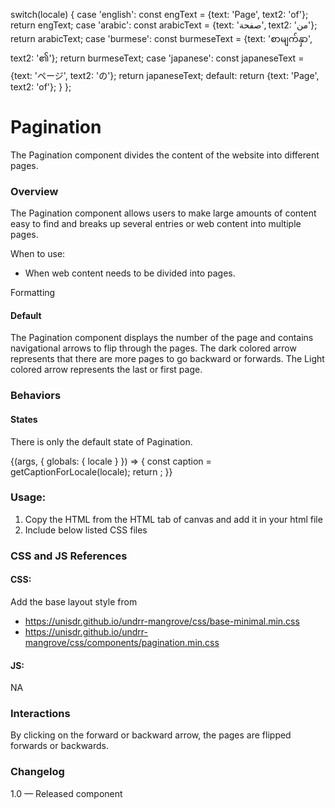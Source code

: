 
  switch(locale) {
    case 'english': const engText = {text: 'Page', text2: 'of'}; return engText;
    case 'arabic': const arabicText = {text: 'صفحة', text2: 'من'}; return arabicText;
    case 'burmese': const burmeseText = {text: 'စာမျက်နှာ', text2: '၏'}; return burmeseText;
    case 'japanese': const japaneseText = {text: 'ページ', text2: 'の'}; return japaneseText;
    default:
      return {text: 'Page', text2: 'of'};
  }
};

<Meta title="Components/Navigation/Pagination" />

# Pagination
The Pagination component divides the content of the website into different pages.

### Overview
The Pagination component allows users to make large amounts of content easy to find and breaks up several entries or web content into multiple pages.

When to use:
- When web content needs to be divided into pages.

Formatting

#### Default
The Pagination component displays the number of the page and contains navigational arrows to flip through the pages. The dark colored arrow represents that there are more pages to go backward or forwards. The Light colored arrow represents the last or first page.

### Behaviors

#### States
There is only the default state of Pagination.

<Canvas>
  <Story name="Pagination">
    {(args, { globals: { locale } }) => {
      const caption = getCaptionForLocale(locale);
      return <Pagination text={caption.text} text2={caption.text2} ></Pagination>;
    }}
  </Story>
</Canvas>

### Usage:
1. Copy the HTML from the HTML tab of canvas and add it in your html file
2. Include below listed CSS files


### CSS and JS References

#### CSS:
Add the base layout style from

- https://unisdr.github.io/undrr-mangrove/css/base-minimal.min.css
- https://unisdr.github.io/undrr-mangrove/css/components/pagination.min.css

#### JS:
NA

### Interactions
By clicking on the forward or backward arrow, the pages are flipped forwards or backwards.

### Changelog
1.0 — Released component
